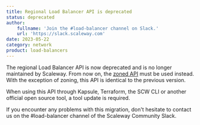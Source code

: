 ```yaml
---
title: Regional Load Balancer API is deprecated
status: deprecated
author:
    fullname: 'Join the #load-balancer channel on Slack.'
    url: 'https://slack.scaleway.com'
date: 2023-05-22
category: network
product: load-balancers
---
```


The regional Load Balancer API is now deprecated and is no longer maintained by Scaleway. From now on, the [zoned API](https://www.scaleway.com/en/developers/api/load-balancer/zoned-api/) must be used instead.
With the exception of zoning, this API is identical to the previous version.
 
When using this API through Kapsule, Terraform, the SCW CLI or another official open source tool, a tool update is required.
 
If you encounter any problems with this migration, don't hesitate to contact us on the #load-balancer channel of the Scaleway Community Slack.

